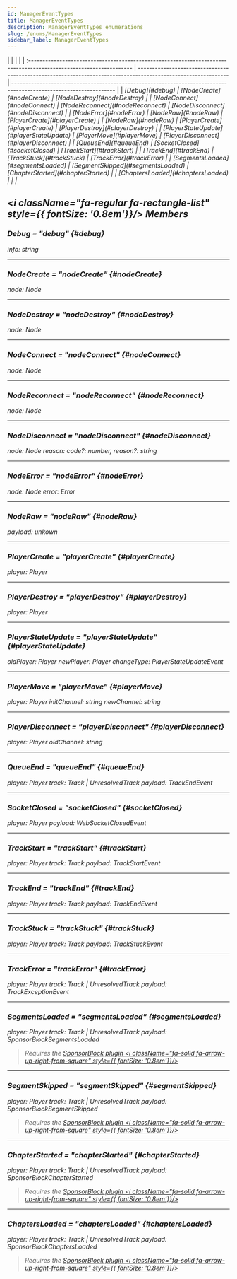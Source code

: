 ```yaml
---
id: ManagerEventTypes
title: ManagerEventTypes
description: ManagerEventTypes enumerations
slug: /enums/ManagerEventTypes
sidebar_label: ManagerEventTypes
---
```



<Tabs>
	<TabItem value="npm" label="Enumeration Members" default>
        |                                                                                                                     |                                                                                                                |                                                                                                                    |
        | :------------------------------------------------------------------------------------------------------------------ | -------------------------------------------------------------------------------------------------------------- | ------------------------------------------------------------------------------------------------------------------ |
        | <i className="fa-regular fa-rectangle-list" style={{ fontSize: '0.8em' }}/> [Debug](#debug)                         | <i className="fa-regular fa-rectangle-list" style={{ fontSize: '0.8em' }} /> [NodeCreate](#nodeCreate)         | <i className="fa-regular fa-rectangle-list" style={{ fontSize: '0.8em' }} /> [NodeDestroy](#nodeDestroy)           |
        | <i className="fa-regular fa-rectangle-list" style={{ fontSize: '0.8em' }}/> [NodeConnect](#nodeConnect)             | <i className="fa-regular fa-rectangle-list" style={{ fontSize: '0.8em' }} /> [NodeReconnect](#nodeReconnect)   | <i className="fa-regular fa-rectangle-list" style={{ fontSize: '0.8em' }} /> [NodeDisconnect](#nodeDisconnect)     |
        | <i className="fa-regular fa-rectangle-list" style={{ fontSize: '0.8em' }}/> [NodeError](#nodeError)                 | <i className="fa-regular fa-rectangle-list" style={{ fontSize: '0.8em' }} /> [NodeRaw](#nodeRaw)               | <i className="fa-regular fa-rectangle-list" style={{ fontSize: '0.8em' }} /> [PlayerCreate](#playerCreate)         |
        | <i className="fa-regular fa-rectangle-list" style={{ fontSize: '0.8em' }}/> [NodeRaw](#nodeRaw)                     | <i className="fa-regular fa-rectangle-list" style={{ fontSize: '0.8em' }} /> [PlayerCreate](#playerCreate)     | <i className="fa-regular fa-rectangle-list" style={{ fontSize: '0.8em' }} /> [PlayerDestroy](#playerDestroy)       |
        | <i className="fa-regular fa-rectangle-list" style={{ fontSize: '0.8em' }}/> [PlayerStateUpdate](#playerStateUpdate) | <i className="fa-regular fa-rectangle-list" style={{ fontSize: '0.8em' }} /> [PlayerMove](#playerMove)         | <i className="fa-regular fa-rectangle-list" style={{ fontSize: '0.8em' }} /> [PlayerDisconnect](#playerDisconnect) |
        | <i className="fa-regular fa-rectangle-list" style={{ fontSize: '0.8em' }}/> [QueueEnd](#queueEnd)                   | <i className="fa-regular fa-rectangle-list" style={{ fontSize: '0.8em' }} /> [SocketClosed](#socketClosed)     | <i className="fa-regular fa-rectangle-list" style={{ fontSize: '0.8em' }} /> [TrackStart](#trackStart)             |
        | <i className="fa-regular fa-rectangle-list" style={{ fontSize: '0.8em' }}/> [TrackEnd](#trackEnd)                   | <i className="fa-regular fa-rectangle-list" style={{ fontSize: '0.8em' }} /> [TrackStuck](#trackStuck)         | <i className="fa-regular fa-rectangle-list" style={{ fontSize: '0.8em' }} /> [TrackError](#trackError)             |
        | <i className="fa-regular fa-rectangle-list" style={{ fontSize: '0.8em' }}/> [SegmentsLoaded](#segmentsLoaded)       | <i className="fa-regular fa-rectangle-list" style={{ fontSize: '0.8em' }} /> [SegmentSkipped](#segmentsLoaded) | <i className="fa-regular fa-rectangle-list" style={{ fontSize: '0.8em' }} /> [ChapterStarted](#chapterStarted)     |
        | <i className="fa-regular fa-rectangle-list" style={{ fontSize: '0.8em' }}/> [ChaptersLoaded](#chaptersLoaded)       |                                                                                                                |                                                                                                                    |
	</TabItem>
</Tabs>

## <i className="fa-regular fa-rectangle-list" style={{ fontSize: '0.8em'}}/> Members

### Debug = "debug" {#debug}

<span className="info badge">info: string</span>

---

### NodeCreate = "nodeCreate" {#nodeCreate}

<span className="info badge">node: Node</span>

---

### NodeDestroy = "nodeDestroy" {#nodeDestroy}

<span className="info badge">node: Node</span>

---

### NodeConnect = "nodeConnect" {#nodeConnect}

<span className="info badge">node: Node</span>

---

### NodeReconnect = "nodeReconnect" {#nodeReconnect}

<span className="info badge">node: Node</span>

---

### NodeDisconnect = "nodeDisconnect" {#nodeDisconnect}

<span className="info badge">node: Node</span> <span className="info badge">reason: code?: number, reason?: string</span>

---

### NodeError = "nodeError" {#nodeError}

<span className="info badge">node: Node</span> <span className="info badge">error: Error</span>

---

### NodeRaw = "nodeRaw" {#nodeRaw}

<span className="info badge">payload: unkown</span>

---

### PlayerCreate = "playerCreate" {#playerCreate}

<span className="info badge">player: Player </span>

---

### PlayerDestroy = "playerDestroy" {#playerDestroy}

<span className="info badge">player: Player</span>

---

### PlayerStateUpdate = "playerStateUpdate" {#playerStateUpdate}

<span className="info badge">oldPlayer: Player</span> <span className="info badge">newPlayer: Player</span> <span className="info badge">changeType: PlayerStateUpdateEvent</span>

---

### PlayerMove = "playerMove" {#playerMove}

<span className="info badge">player: Player</span> <span className="info badge">initChannel: string</span> <span className="info badge">newChannel: string</span>

---

### PlayerDisconnect = "playerDisconnect" {#playerDisconnect}

<span className="info badge">player: Player</span> <span className="info badge">oldChannel: string</span>

---

### QueueEnd = "queueEnd" {#queueEnd}

<span className="info badge">player: Player</span> <span className="info badge">track: Track | UnresolvedTrack </span> <span className="info badge">payload: TrackEndEvent</span>

---

### SocketClosed = "socketClosed" {#socketClosed}

<span className="info badge">player: Player</span> <span className="info badge">payload: WebSocketClosedEvent</span>

---

### TrackStart = "trackStart" {#trackStart}

<span className="info badge">player: Player</span> <span className="info badge">track: Track </span> <span className="info badge">payload: TrackStartEvent</span>

---

### TrackEnd = "trackEnd" {#trackEnd}

<span className="info badge">player: Player</span> <span className="info badge">track: Track</span> <span className="info badge">payload: TrackEndEvent</span>

---

### TrackStuck = "trackStuck" {#trackStuck}

<span className="info badge">player: Player</span> <span className="info badge">track: Track</span> <span className="info badge">payload: TrackStuckEvent</span>

---

### TrackError = "trackError" {#trackError}

<span className="info badge">player: Player</span> <span className="info badge">track: Track | UnresolvedTrack</span> <span className="info badge">payload: TrackExceptionEvent</span>

---

### SegmentsLoaded = "segmentsLoaded" {#segmentsLoaded}

<span className="info badge">player: Player</span> <span className="info badge">track: Track | UnresolvedTrack</span> <span className="info badge">payload: SponsorBlockSegmentsLoaded</span>

> Requires the [SponsorBlock plugin <i className="fa-solid fa-arrow-up-right-from-square" style={{ fontSize: '0.8em'}}/>](https://github.com/topi314/Sponsorblock-Plugin)

---

### SegmentSkipped = "segmentSkipped" {#segmentSkipped}

<span className="info badge">player: Player</span> <span className="info badge">track: Track | UnresolvedTrack</span> <span className="info badge">payload: SponsorBlockSegmentSkipped</span>

> Requires the [SponsorBlock plugin <i className="fa-solid fa-arrow-up-right-from-square" style={{ fontSize: '0.8em'}}/>](https://github.com/topi314/Sponsorblock-Plugin)

---

### ChapterStarted = "chapterStarted" {#chapterStarted}

<span className="info badge">player: Player</span> <span className="info badge">track: Track | UnresolvedTrack</span> <span className="info badge">payload: SponsorBlockChapterStarted</span>

> Requires the [SponsorBlock plugin <i className="fa-solid fa-arrow-up-right-from-square" style={{ fontSize: '0.8em'}}/>](https://github.com/topi314/Sponsorblock-Plugin)

---

### ChaptersLoaded = "chaptersLoaded" {#chaptersLoaded}

<span className="info badge">player: Player</span> <span className="info badge">track: Track | UnresolvedTrack</span> <span className="info badge">payload: SponsorBlockChaptersLoaded</span>

> Requires the [SponsorBlock plugin <i className="fa-solid fa-arrow-up-right-from-square" style={{ fontSize: '0.8em'}}/>](https://github.com/topi314/Sponsorblock-Plugin)
